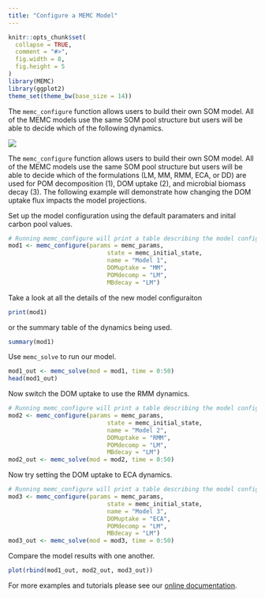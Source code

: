 ```yaml
---
title: "Configure a MEMC Model"
---
```


```r
knitr::opts_chunk$set(
  collapse = TRUE,
  comment = "#>", 
  fig.width = 8, 
  fig.height = 5
)
library(MEMC)
library(ggplot2)
theme_set(theme_bw(base_size = 14))
```


The `memc_configure` function allows users to build their own SOM model. All of the MEMC models use the same SOM pool structure but users will be able to decide which of the following dynamics.

![](pool_structure.png)

The `memc_configure` function allows users to build their own SOM model. All of the MEMC models use the same SOM pool structure but users will be able to decide which of the formulations (LM, MM, RMM, ECA, or DD) are used for POM decomposition (1), DOM uptake (2), and microbial biomass decay (3). The following example will demonstrate how changing the DOM uptake flux impacts the model projections. 

Set up the model configuration using the default paramaters and inital carbon pool values. 




```r
# Running memc_configure will print a table describing the model configuration. 
mod1 <- memc_configure(params = memc_params, 
                            state = memc_initial_state, 
                            name = "Model 1", 
                            DOMuptake = "MM", 
                            POMdecomp = "LM", 
                            MBdecay = "LM")
```

Take a look at all the details of the new model configuraiton
```r
print(mod1)
```

or the summary table of the dynamics being used. 

```r
summary(mod1)
```


Use `memc_solve` to run our model. 

```r
mod1_out <- memc_solve(mod = mod1, time = 0:50)
head(mod1_out)
```


Now switch the DOM uptake to use the RMM dynamics. 

```r
# Running memc_configure will print a table describing the model configuration. 
mod2 <- memc_configure(params = memc_params, 
                            state = memc_initial_state, 
                            name = "Model 2", 
                            DOMuptake = "RMM", 
                            POMdecomp = "LM", 
                            MBdecay = "LM")
mod2_out <- memc_solve(mod = mod2, time = 0:50)
```


Now try setting the DOM uptake to ECA dynamics. 


```r
# Running memc_configure will print a table describing the model configuration. 
mod3 <- memc_configure(params = memc_params, 
                            state = memc_initial_state, 
                            name = "Model 3", 
                            DOMuptake = "ECA", 
                            POMdecomp = "LM", 
                            MBdecay = "LM")
mod3_out <- memc_solve(mod = mod3, time = 0:50)
```


Compare the model results with one another. 


```r
plot(rbind(mod1_out, mod2_out, mod3_out))
```


For more examples and tutorials please see our [online documentation](https://microbial-explicit-model.github.io/MEMC/).


